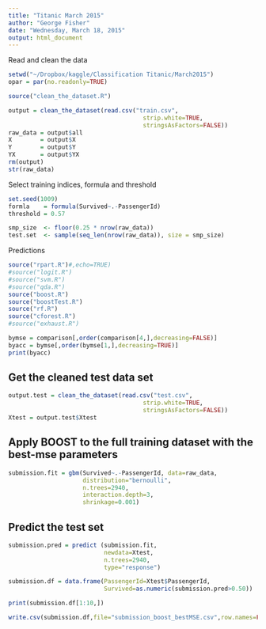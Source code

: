 ```yaml
---
title: "Titanic March 2015"
author: "George Fisher"
date: "Wednesday, March 18, 2015"
output: html_document
---
```

Read and clean the data

```r
setwd("~/Dropbox/kaggle/Classification Titanic/March2015")
opar = par(no.readonly=TRUE)

source("clean_the_dataset.R")

output = clean_the_dataset(read.csv("train.csv",
                                      strip.white=TRUE,
                                      stringsAsFactors=FALSE))
raw_data = output$all
X        = output$X
Y        = output$Y
YX       = output$YX
rm(output)
str(raw_data)
```
Select training indices, formula and threshold
```r
set.seed(1009)
formla    = formula(Survived~.-PassengerId)
threshold = 0.57

smp_size  <- floor(0.25 * nrow(raw_data))
test.set  <- sample(seq_len(nrow(raw_data)), size = smp_size)
```

Predictions
```r


source("rpart.R")#,echo=TRUE)
#source("logit.R")
#source("svm.R")
#source("qda.R")
source("boost.R")
source("boostTest.R")
source("rf.R")
source("cforest.R")
#source("exhaust.R")

bymse = comparison[,order(comparison[4,],decreasing=FALSE)]
byacc = bymse[,order(bymse[1,],decreasing=TRUE)]
print(byacc)
```  
Get the cleaned test data set
---------------------------   
```r
output.test = clean_the_dataset(read.csv("test.csv",
                                      strip.white=TRUE,
                                      stringsAsFactors=FALSE))
Xtest = output.test$Xtest
```   

Apply BOOST to the **full training dataset** with the best-mse parameters
--------------   
```r
submission.fit = gbm(Survived~.-PassengerId, data=raw_data,
                     distribution="bernoulli", 
                     n.trees=2940, 
                     interaction.depth=3,
                     shrinkage=0.001)
```
Predict the test set
-----------   
```r

submission.pred = predict (submission.fit, 
                           newdata=Xtest,
                           n.trees=2940,
                           type="response")

submission.df = data.frame(PassengerId=Xtest$PassengerId,
                           Survived=as.numeric(submission.pred>0.50))

print(submission.df[1:10,])

write.csv(submission.df,file="submission_boost_bestMSE.csv",row.names=FALSE)
```